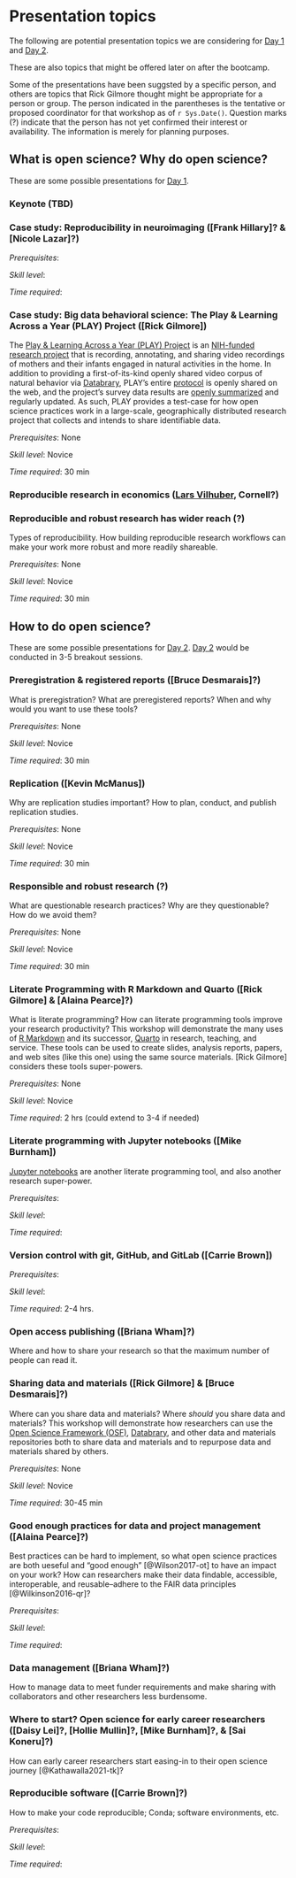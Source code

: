 # Presentation topics {-}

The following are potential presentation topics we are considering for [Day 1](#day_1) and [Day 2](#day_2).

These are also topics that might be offered later on after the bootcamp.

Some of the presentations have been suggsted by a specific person, and others are topics that Rick Gilmore thought might be appropriate for a person or group.
The person indicated in the parentheses is the tentative or proposed coordinator for that workshop as of `r Sys.Date()`.
Question marks (?) indicate that the person has not yet confirmed their interest or availability.
The information is merely for planning purposes.

## What is open science? Why do open science? {-}

These are some possible presentations for [Day 1](#day_1).

### Keynote (TBD) {- #keynote}

### Case study: Reproducibility in neuroimaging ([Frank Hillary]? & [Nicole Lazar]?) {- #casestudy_neuroimaging}

*Prerequisites*: 

*Skill level*: 

*Time required*: 

### Case study: Big data behavioral science: The Play & Learning Across a Year (PLAY) Project ([Rick Gilmore]) {- #casestudy_PLAY}

The [Play & Learning Across a Year (PLAY) Project](https://play-project.org) is an [NIH-funded research project](https://reporter.nih.gov/search/PJYxIpAvQkyD2ZNPUPbp8Q/project-details/9500957) that is recording, annotating, and sharing video recordings of mothers and their infants engaged in natural activities in the home.
In addition to providing a first-of-its-kind openly shared video corpus of natural behavior via [Databrary](https://databrary.org), PLAY's entire [protocol](https://play-project.org) is openly shared on the web, and the project's survey data results are [openly summarized](https://PLAY-behaviorome.github.io/KoBoToolbox/) and regularly updated. As such, PLAY provides a test-case for how open science practices work in a large-scale, geographically distributed research project that collects and intends to share identifiable data.

*Prerequisites*: None

*Skill level*: Novice

*Time required*: 30 min

### Reproducible research in economics ([Lars Vilhuber](https://www.ilr.cornell.edu/people/lars-vilhuber), Cornell?) {- #casestudy_economics}

### Reproducible and robust research has wider reach (?) {- #howto_reproducibility}

Types of reproducibility. How building reproducible research workflows can make your work more robust and more readily shareable.

*Prerequisites*: None

*Skill level*: Novice

*Time required*: 30 min

## How to do open science? {-}

These are some possible presentations for [Day 2](#day_1).
[Day 2](#day_2) would be conducted in 3-5 breakout sessions.

### Preregistration & registered reports ([Bruce Desmarais]?) {- #howto_preregistration}

What is preregistration? What are preregistered reports? When and why would you want to use these tools?

*Prerequisites*: None

*Skill level*: Novice

*Time required*: 30 min

### Replication ([Kevin McManus]) {- #howto_replication}

Why are replication studies important? How to plan, conduct, and publish replication studies.

*Prerequisites*: None

*Skill level*: Novice

*Time required*: 30 min


### Responsible and robust research (?) {- #howto_responsible_research}

What are questionable research practices? Why are they questionable? How do we avoid them?

*Prerequisites*: None

*Skill level*: Novice

*Time required*: 30 min

### Literate Programming with R Markdown and Quarto ([Rick Gilmore] & [Alaina Pearce]?){- #howto_rmarkdown}

What is literate programming? 
How can literate programming tools improve your research productivity? 
This workshop will demonstrate the many uses of [R Markdown](https://rmarkdown.rstudio.com) and its successor, [Quarto](https://quarto.org) in research, teaching, and service.
These tools can be used to create slides, analysis reports, papers, and web sites (like this one) using the same source materials.
[Rick Gilmore] considers these tools super-powers.

*Prerequisites*: None

*Skill level*: Novice

*Time required*: 2 hrs (could extend to 3-4 if needed)

### Literate programming with Jupyter notebooks ([Mike Burnham]) {- #howto_jupyter}

[Jupyter notebooks](https://jupyter.org) are another literate programming tool, and also another research super-power.

*Prerequisites*: 

*Skill level*: 

*Time required*: 

### Version control with git, GitHub, and GitLab ([Carrie Brown]) {- #howto_git}

*Prerequisites*: 

*Skill level*: 

*Time required*: 2-4 hrs.

### Open access publishing ([Briana Wham]?) {- #howto_open_access}

Where and how to share your research so that the maximum number of people can read it.

### Sharing data and materials ([Rick Gilmore] & [Bruce Desmarais]?) {- #howto_data_sharing}

Where can you share data and materials?
Where *should* you share data and materials?
This workshop will demonstrate how researchers can use the [Open Science Framework (OSF)](https://osf.io), [Databrary](https://databrary.org), and other data and materials repositories both to share data and materials and to repurpose data and materials shared by others.

*Prerequisites*: None

*Skill level*: Novice

*Time required*: 30-45 min

### Good enough practices for data and project management ([Alaina Pearce]?) {- #howto_good_enough}

Best practices can be hard to implement, so what open science practices are both ueseful and "good enough" [@Wilson2017-ot] to have an impact on your work? How can researchers make their data findable, accessible, interoperable, and reusable--adhere to the FAIR data principles [@Wilkinson2016-qr]?

*Prerequisites*: 

*Skill level*: 

*Time required*: 

### Data management ([Briana Wham]?) {- #howto_data_management}

How to manage data to meet funder requirements and make sharing with collaborators and other researchers less burdensome.

### Where to start? Open science for early career researchers ([Daisy Lei]?, [Hollie Mullin]?, [Mike Burnham]?, & [Sai Koneru]?) {- #howto_early_career}

How can early career researchers start easing-in to their open science journey [@Kathawalla2021-tk]?

### Reproducible software ([Carrie Brown]?) {- #reproducible-software}

How to make your code reproducible; Conda; software environments, etc.

*Prerequisites*: 

*Skill level*: 

*Time required*: 
